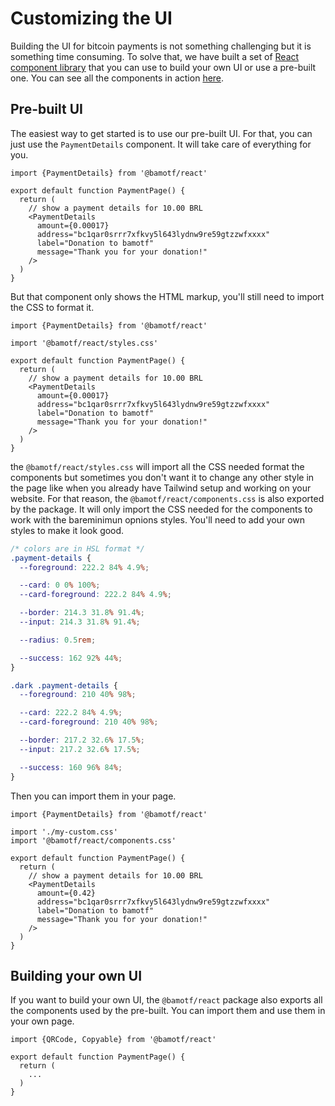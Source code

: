 # Customizing the UI

Building the UI for bitcoin payments is not something challenging but it is
something time consuming. To solve that, we have built a set of
[React component library](../api/react) that you can use to build your own UI or
use a pre-built one. You can see all the components in action
[here](https://storybook.bamotf.com).

## Pre-built UI

The easiest way to get started is to use our pre-built UI. For that, you can
just use the `PaymentDetails` component. It will take care of everything for
you.

```tsx
import {PaymentDetails} from '@bamotf/react'

export default function PaymentPage() {
  return (
    // show a payment details for 10.00 BRL
    <PaymentDetails
      amount={0.00017}
      address="bc1qar0srrr7xfkvy5l643lydnw9re59gtzzwfxxxx"
      label="Donation to bamotf"
      message="Thank you for your donation!"
    />
  )
}
```

But that component only shows the HTML markup, you'll still need to import the
CSS to format it.

```tsx {3}
import {PaymentDetails} from '@bamotf/react'

import '@bamotf/react/styles.css'

export default function PaymentPage() {
  return (
    // show a payment details for 10.00 BRL
    <PaymentDetails
      amount={0.00017}
      address="bc1qar0srrr7xfkvy5l643lydnw9re59gtzzwfxxxx"
      label="Donation to bamotf"
      message="Thank you for your donation!"
    />
  )
}
```

the `@bamotf/react/styles.css` will import all the CSS needed format the
components but sometimes you don't want it to change any other style in the page
like when you already have Tailwind setup and working on your website. For that
reason, the `@bamotf/react/components.css` is also exported by the package. It
will only import the CSS needed for the components to work with the bareminimun
opnions styles. You'll need to add your own styles to make it look good.

```css filename="my-custom.css" copy
/* colors are in HSL format */
.payment-details {
  --foreground: 222.2 84% 4.9%;

  --card: 0 0% 100%;
  --card-foreground: 222.2 84% 4.9%;

  --border: 214.3 31.8% 91.4%;
  --input: 214.3 31.8% 91.4%;

  --radius: 0.5rem;

  --success: 162 92% 44%;
}

.dark .payment-details {
  --foreground: 210 40% 98%;

  --card: 222.2 84% 4.9%;
  --card-foreground: 210 40% 98%;

  --border: 217.2 32.6% 17.5%;
  --input: 217.2 32.6% 17.5%;

  --success: 160 96% 84%;
}
```

Then you can import them in your page.

```tsx {3,4}
import {PaymentDetails} from '@bamotf/react'

import './my-custom.css'
import '@bamotf/react/components.css'

export default function PaymentPage() {
  return (
    // show a payment details for 10.00 BRL
    <PaymentDetails
      amount={0.42}
      address="bc1qar0srrr7xfkvy5l643lydnw9re59gtzzwfxxxx"
      label="Donation to bamotf"
      message="Thank you for your donation!"
    />
  )
}
```

## Building your own UI

If you want to build your own UI, the `@bamotf/react` package also exports all
the components used by the pre-built. You can import them and use them in your
own page.

```tsx
import {QRCode, Copyable} from '@bamotf/react'

export default function PaymentPage() {
  return (
    ...
  )
}
```
